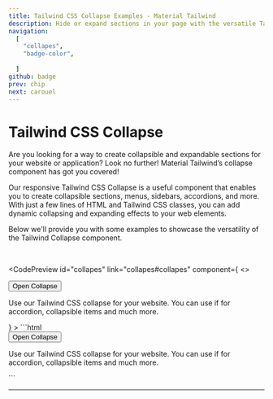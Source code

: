 ```yaml
---
title: Tailwind CSS Collapse Examples - Material Tailwind 
description: Hide or expand sections in your page with the versatile Tailwind CSS Collapse component. Customize and integrate it easily into your web project.
navigation:
  [
    "collapes",
    "badge-color",
   
  ]
github: badge
prev: chip
next: carouel
---
```


# Tailwind CSS Collapse 

Are you looking for a way to create collapsible and expandable sections for your website or application? Look no further! Material Tailwind’s collapse component has got you covered!

Our responsive Tailwind CSS Collapse is a useful component that enables you to create collapsible sections, menus, sidebars, accordions, and more. With just a few lines of HTML and Tailwind CSS classes, you can add dynamic collapsing and expanding effects to your web elements.

Below we'll provide you with some examples to showcase the versatility of the Tailwind Collapse component.

<br />

<CodePreview
  id="collapes"
  link="collapes#collapes"
  component={
   <>
<div class="grid min-h-[140px] w-full place-items-center overflow-x-scroll rounded-lg p-6 lg:overflow-visible">
<button
  class="align-middle  select-none font-sans font-bold text-center uppercase transition-all disabled:opacity-50 disabled:shadow-none disabled:pointer-events-none text-xs py-3 px-6 rounded-lg bg-gray-900 text-white shadow-md shadow-gray-900/10 hover:shadow-lg hover:shadow-gray-900/20 focus:opacity-[0.85] focus:shadow-none active:opacity-[0.85] active:shadow-none position: relative; overflow: hidden;"
  type="button">Open Collapse</button>
<div class="block w-full h-auto overflow-hidden basis-full" >
  <div class="relative flex flex-col w-8/12 mx-auto my-4 text-gray-700 bg-white shadow-md bg-clip-border rounded-xl">
    <div class="p-6">
      <p class="block font-sans text-base antialiased font-light leading-relaxed text-inherit">Use our Tailwind CSS
        collapse for your website. You can use if for accordion, collapsible items and much more.</p>
    </div>
  </div>
</div>
</div>
   </>
  }
>
  ```html
  <div class="grid min-h-[140px] w-full place-items-center overflow-x-scroll rounded-lg p-6 lg:overflow-visible"><button
    class="align-middle select-none font-sans font-bold text-center uppercase transition-all disabled:opacity-50 disabled:shadow-none disabled:pointer-events-none text-xs py-3 px-6 rounded-lg bg-gray-900 text-white shadow-md shadow-gray-900/10 hover:shadow-lg hover:shadow-gray-900/20 focus:opacity-[0.85] focus:shadow-none active:opacity-[0.85] active:shadow-none position: relative; overflow: hidden;"
    type="button">Open Collapse</button>
  <div class="block w-full h-auto overflow-hidden basis-full" >
    <div class="relative flex flex-col w-8/12 mx-auto my-4 text-gray-700 bg-white shadow-md bg-clip-border rounded-xl">
      <div class="p-6">
        <p class="block font-sans text-base antialiased font-light leading-relaxed text-inherit">Use our Tailwind CSS
          collapse for your website. You can use if for accordion, collapsible items and much more.</p>
      </div>
    </div>
  </div>
</div>
  ```
</CodePreview>

---
